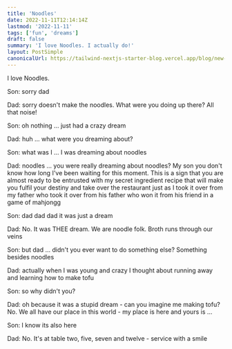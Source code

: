 ```yaml
---
title: 'Noodles'
date: 2022-11-11T12:14:14Z
lastmod: '2022-11-11'
tags: ['fun', 'dreams']
draft: false
summary: 'I love Noodles. I actually do!'
layout: PostSimple
canonicalUrl: https://tailwind-nextjs-starter-blog.vercel.app/blog/new-features-in-v1/
---
```


I love Noodles.

Son: sorry dad

Dad: sorry doesn't make the noodles. What were you doing up there? All that noise!

Son: oh nothing … just had a crazy dream

Dad: huh ... what were you dreaming about?

Son: what was I … I was dreaming about noodles

Dad: noodles … you were really dreaming about noodles? My son you don't know how long I've been waiting for this moment. This is a sign that you are almost ready to be entrusted with my secret ingredient recipe that will make you fulfil your destiny and take over the restaurant just as I took it over from my father who took it over from his father who won it from his friend in a game of mahjongg

Son: dad dad dad it was just a dream

Dad: No. It was THEE dream. We are noodle folk. Broth runs through our veins

Son: but dad ... didn't you ever want to do something else? Something besides noodles

Dad: actually when I was young and crazy I thought about running away and learning how to make tofu

Son: so why didn't you?

Dad: oh because it was a stupid dream - can you imagine me making tofu? No. We all have our place in this world - my place is here and yours is …

Son: I know its also here

Dad: No. It's at table two, five, seven and twelve - service with a smile